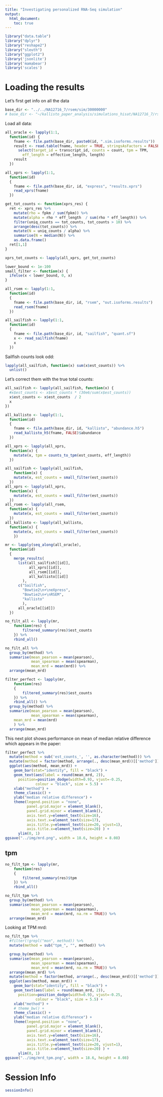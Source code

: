```yaml
---
title: "Investigating personalized RNA-Seq simulation"
output:
  html_document:
    toc: true
---
```


```r
library("data.table")
library("dplyr")
library("reshape2")
library("sleuth")
library("ggplot2")
library('jsonlite')
library('mamabear')
library('scales')
```

# Loading the results

Let's first get info on all the data

```r
base_dir <- "../../NA12716_7/rsem/sim/30000000"
# base_dir <- "~/kallisto_paper_analysis/simulations_hisat/NA12716_7/rsem/sim/30000000"
```


Load all data:

```r
all_oracle <- lapply(1:1,
  function(id) {
    fname <- file.path(base_dir, paste0(id, ".sim.isoforms.results"))
    result <- read.table(fname, header = TRUE, stringsAsFactors = FALSE) %>%
      select(target_id = transcript_id, counts = count, tpm = TPM,
        eff_length = effective_length, length)
    result
  })
```

```r
all_xprs <- lapply(1:1,
  function(id)
  {
    fname <- file.path(base_dir, id, "express", "results.xprs")
    read_xprs(fname)
  })

get_tot_counts <- function(xprs_res) {
  ret <- xprs_res %>%
    mutate(rho = fpkm / sum(fpkm)) %>%
    mutate(alpha = rho * eff_length  / sum(rho * eff_length)) %>%
    filter(uniq_counts == tot_counts, tot_counts > 10) %>%
    arrange(desc(tot_counts)) %>%
    mutate(N = uniq_counts / alpha) %>%
    summarise(N = median(N)) %>%
    as.data.frame()
  ret[1,1]
}

xprs_tot_counts <- lapply(all_xprs, get_tot_counts)
```


```r
lower_bound <- 1e-100
small_filter <- function(x) {
  ifelse(x < lower_bound, 0, x)
}
```

```r
all_rsem <- lapply(1:1,
  function(id)
  {
    fname <- file.path(base_dir, id, "rsem", "out.isoforms.results")
    read_rsem(fname)
  })
```
```r
all_sailfish <- lapply(1:1,
  function(id)
  {
    fname <- file.path(base_dir, id, "sailfish", "quant.sf")
    x <- read_sailfish(fname)
    x
  })
```

Sailfish counts look odd:
```r
lapply(all_sailfish, function(x) sum(x$est_counts)) %>%
  unlist()
```

Let's correct them with the true total counts:

```r
all_sailfish <- lapply(all_sailfish, function(x) {
  #x$est_counts <- x$est_counts * (30e6/sum(x$est_counts))
  x$est_counts <- x$est_counts  / 2
  x
})
```

```r
all_kallisto <- lapply(1:1,
  function(id)
  {
    fname <- file.path(base_dir, id, "kallisto", "abundance.h5")
    read_kallisto_h5(fname, FALSE)$abundance
  })
```

```r
all_xprs <- lapply(all_xprs,
  function(x) {
    mutate(x, tpm = counts_to_tpm(est_counts, eff_length))
  })
```

```r
all_sailfish <- lapply(all_sailfish,
    function(x) {
    mutate(x, est_counts = small_filter(est_counts))
  })
all_xprs <- lapply(all_xprs,
  function(x) {
    mutate(x, est_counts = small_filter(est_counts))
  })
all_rsem <- lapply(all_rsem,
  function(x) {
    mutate(x, est_counts = small_filter(est_counts))
  })
all_kallisto <- lapply(all_kallisto,
  function(x) {
    mutate(x, est_counts = small_filter(est_counts))
    })
```

```r
mr <- lapply(seq_along(all_oracle),
  function(id)
  {
    merge_results(
      list(all_sailfish[[id]],
           all_xprs[[id]],
           all_rsem[[id]],
           all_kallisto[[id]]
        ),
      c("Sailfish",
        "Bowtie2\n+\neXpress",
        "Bowtie2\n+\nRSEM",
        "kallisto"
        ),
      all_oracle[[id]])
  })
```

```r
no_filt_all <- lapply(mr,
    function(res) {
        filtered_summary(res)$est_counts
    }) %>%
    rbind_all()
```

```r
no_filt_all %>%
  group_by(method) %>%
  summarise(mean_pearson = mean(pearson),
            mean_spearman = mean(spearman),
            mean_mrd = mean(mrd)) %>%
  arrange(mean_mrd)
 ```

```r
filter_perfect <- lapply(mr,
    function(res)
    {
        filtered_summary(res)$est_counts
    }) %>%
    rbind_all() %>%
  group_by(method) %>%
  summarize(mean_pearson = mean(pearson),
            mean_spearman = mean(spearman),
    mean_mrd = mean(mrd)
    ) %>%
  arrange(mean_mrd)
```

This next plot shows performance on mean of median relative difference which appears in the paper:

```r
filter_perfect %>%
  mutate(method = sub('est_counts_', '', as.character(method))) %>%
  mutate(method = factor(method, arrange(., desc(mean_mrd))[['method']])) %>%
  ggplot(aes(method, mean_mrd)) +
    geom_bar(stat="identity", fill = "black") +
    geom_text(aes(label = round(mean_mrd, 2)),
      position=position_dodge(width=0.9), vjust=-0.25,
              colour = "black", size = 5.5) +
    xlab("method") +
    theme_classic() +
    ylab("median relative difference") +
    theme(legend.position = "none",
          panel.grid.major = element_blank(),
          panel.grid.minor = element_blank(),
          axis.text.y=element_text(size=16),
          axis.text.x=element_text(size=17),
          axis.title.y=element_text(size=20, vjust=1),
          axis.title.x=element_text(size=20) ) +
      ylim(0, 1)
ggsave("../img/mrd.png", width = 18.6, height = 8.08)
```

## tpm

```r
no_filt_tpm <- lapply(mr,
    function(res)
    {
        filtered_summary(res)$tpm
    }) %>%
    rbind_all()
```

```r
no_filt_tpm %>%
  group_by(method) %>%
  summarise(mean_pearson = mean(pearson),
            mean_spearman = mean(spearman),
            mean_mrd = mean(mrd, na.rm = TRUE)) %>%
  arrange(mean_mrd)
```


Looking at TPM mrd:

```r
no_filt_tpm %>%
  #filter(!grepl("mon", method)) %>%
  mutate(method = sub("tpm_", "", method)) %>%

  group_by(method) %>%
  summarise(mean_pearson = mean(pearson),
            mean_spearman = mean(spearman),
            mean_mrd = mean(mrd, na.rm = TRUE)) %>%
  arrange(mean_mrd) %>%
  mutate(method = factor(method, arrange(., desc(mean_mrd))[['method']])) %>%
  ggplot(aes(method, mean_mrd)) +
    geom_bar(stat="identity", fill = "black") +
    geom_text(aes(label = round(mean_mrd, 2)),
      position=position_dodge(width=0.9), vjust=-0.25,
              colour = "black", size = 5.5) +
    xlab("method") +
    # theme_bw() +
    theme_classic() +
    ylab("median relative difference") +
    theme(legend.position = "none",
          panel.grid.major = element_blank(),
          panel.grid.minor = element_blank(),
          axis.text.y=element_text(size=16),
          axis.text.x=element_text(size=17),
          axis.title.y=element_text(size=20, vjust=1),
          axis.title.x=element_text(size=20) ) +
      ylim(0, 1)
ggsave("../img/mrd_tpm.png", width = 18.6, height = 8.08)
```

# Session Info

```r
sessionInfo()
```
